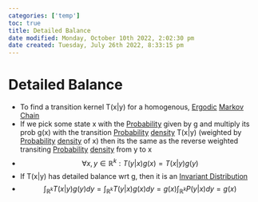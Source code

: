 ```yaml
---
categories: ['temp']
toc: true
title: Detailed Balance
date modified: Monday, October 10th 2022, 2:02:30 pm
date created: Tuesday, July 26th 2022, 8:33:15 pm
---
```


# Detailed Balance
- To find a transition kernel T(x|y) for a homogenous, [Ergodic](Ergodic.qmd) [Markov Chain](Markov%20Chain.qmd)
- If we pick some state x with the [Probability](Probability.qmd) given by g and multiply its prob g(x) with the transition [Probability](Probability.qmd) [density](Density.qmd) T(x|y) (weighted by [Probability](Probability.qmd) [density](Density.qmd) of x) then its the same as the reverse weighted transiting [Probability](Probability.qmd) [density](Density.qmd) from y to x
- $$\forall x,y \in \mathbb{R}^{k}: T(y|x)g(x) = T(x|y)g(y)$$
- If T(x|y) has detailed balance wrt g, then it is an [Invariant Distribution](Invariant%20Distribution.qmd)
- $$\int_{\mathbb{R}^{k}}T(x|y)g(y)dy = \int_{\mathbb{R}^{k}}T(y|x)g(x)dy = g(x)\int_{\mathbb{R}^{k}}P(y|x)dy = g(x)$$



